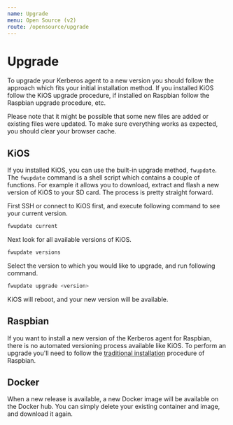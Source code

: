 ```yaml
---
name: Upgrade
menu: Open Source (v2)
route: /opensource/upgrade
---
```


# Upgrade

To upgrade your Kerberos agent to a new version you should follow the approach which fits your initial installation method. If you installed KiOS follow the KiOS upgrade procedure, if installed on Raspbian follow the Raspbian upgrade procedure, etc.

Please note that it might be possible that some new files are added or existing files were updated. To make sure everything works as expected, you should clear your browser cache.

## KiOS

If you installed KiOS, you can use the built-in upgrade method, `fwupdate`. The `fwupdate` command is a shell script which contains a couple of functions. For example it allows you to download, extract and flash a new version of KiOS to your SD card. The process is pretty straight forward.

First SSH or connect to KiOS first, and execute following command to see your current version.

```bash
fwupdate current
```

Next look for all available versions of KiOS.

```bash
fwupdate versions
```

Select the version to which you would like to upgrade, and run following command.

```bash
fwupdate upgrade <version>
```

KiOS will reboot, and your new version will be available.

## Raspbian

If you want to install a new version of the Kerberos agent for Raspbian, there is no automated versioning process available like KiOS. To perform an upgrade you'll need to follow the [traditional installation](/opensource/installation#raspbian) procedure of Raspbian.

## Docker

When a new release is available, a new Docker image will be available on the Docker hub. You can simply delete your existing container and image, and download it again.
